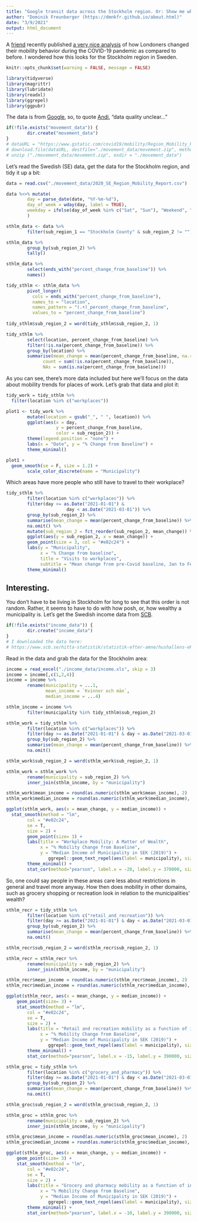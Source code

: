 ```yaml
---
title: "Google transit data across the Stockholm region. Or: Show me where you live and I tell you if you work from home."
author: "Dominik Freunberger (https://dmnkfr.github.io/about.html)"
date: "3/9/2021"
output: html_document
---
```

A [friend](https://www.andifugard.info/) recently published [a very nice analysis](https://inductivestep.github.io/Google-transit-London/) of how Londoners changed their mobility behavior during the COVID-19 pandemic as compared to before. I wondered how this looks for the Stockholm region in Sweden.

```r
knitr::opts_chunk$set(warning = FALSE, message = FALSE) 
```

```r
library(tidyverse)
library(magrittr)
library(lubridate)
library(readxl)
library(ggrepel)
library(ggpubr)
```
The data is from [Google](https://www.google.com/covid19/mobility/), so, to quote [Andi](https://inductivestep.github.io/Google-transit-London/), "data quality unclear..."

``` r
if(!file.exists("movement_data")) {
        dir.create("movement_data")
}
# dataURL = "https://www.gstatic.com/covid19/mobility/Region_Mobility_Report_CSVs.zip"
# download.file(dataURL, destfile="./movement_data/movement.zip", method = "curl")
# unzip ("./movement_data/movement.zip", exdir = "./movement_data")
```

Let's read the Swedish (SE) data, get the data for the Stockholm region, and tidy it up a bit:
``` r
data = read.csv("./movement_data/2020_SE_Region_Mobility_Report.csv")

data %<>% mutate(
        day = parse_date(date, "%Y-%m-%d"),
        day_of_week = wday(day, label = TRUE),
        weekday = ifelse(day_of_week %in% c("Sat", "Sun"), "Weekend", "Weekday")
        )

sthlm_data <- data %>%
        filter(sub_region_1 == "Stockholm County" & sub_region_2 != "") 

sthlm_data %>%
        group_by(sub_region_2) %>%
        tally()

sthlm_data %>%
        select(ends_with("percent_change_from_baseline")) %>%
        names()

tidy_sthlm <- sthlm_data %>%
        pivot_longer(
          cols = ends_with("percent_change_from_baseline"),
          names_to = "location",
          names_pattern = "(.+)_percent_change_from_baseline",
          values_to = "percent_change_from_baseline")
        
tidy_sthlm$sub_region_2 = word(tidy_sthlm$sub_region_2, 1)

tidy_sthlm %>%
        select(location, percent_change_from_baseline) %>%
        filter(!is.na(percent_change_from_baseline)) %>%
        group_by(location) %>%
        summarise(mean_change = mean(percent_change_from_baseline, na.rm = T),
	          count = sum(!is.na(percent_change_from_baseline)),
	          NAs = sum(is.na(percent_change_from_baseline)))
```
As you can see, there's more data included but here we'll focus on the data about mobility trends for places of work. Let's grab that data and plot it:

```r
tidy_work = tidy_sthlm %>%
  filter(location %in% c("workplaces"))

plot1 <- tidy_work %>%
        mutate(location = gsub("_", " ", location)) %>%
        ggplot(aes(x = day, 
                   y = percent_change_from_baseline,
                   color = sub_region_2)) +
        theme(legend.position = "none") +
        labs(x = "Date", y = "% Change from Baseline") +
        theme_minimal()

```

```r
plot1 +
  geom_smooth(se = F, size = 1.2) +
        scale_color_discrete(name = "Municipality")
```

Which areas have more people who still have to travel to their workplace?

```r
tidy_sthlm %>%
        filter(location %in% c("workplaces")) %>%
        filter(day >= as.Date("2021-01-01") &
                       day < as.Date("2021-03-01")) %>%
        group_by(sub_region_2) %>%
        summarise(mean_change = mean(percent_change_from_baseline)) %>%
        na.omit() %>%
        mutate(sub_region_2 = fct_reorder(sub_region_2, mean_change)) %>%
        ggplot(aes(y = sub_region_2, x = mean_change)) +
        geom_point(size = 3, col = "#e02c24") +
        labs(y = "Municipality", 
             x = "% Change from baseline", 
             title = "Visits to workplaces",
             subtitle = "Mean change from pre-Covid baseline, Jan to Feb 2021") +
        theme_minimal()
```

## __Interesting.__   
You don't have to be living in Stockholm for long to see that this order is not random. Rather, it seems to have to do with how posh, or, how wealthy a municipality is. Let's get the Swedish income data from [SCB](https://www.scb.se/hitta-statistik/statistik-efter-amne/hushallens-ekonomi/inkomster-och-inkomstfordelning/inkomster-och-skatter/pong/tabell-och-diagram/inkomster--individer-lankommun/sammanraknad-forvarvsinkomst-2019--per-kommun-efter-percentiler/).

``` r
if(!file.exists("income_data")) {
        dir.create("income_data")
}
# I downloaded the data here:
# https://www.scb.se/hitta-statistik/statistik-efter-amne/hushallens-ekonomi/inkomster-och-inkomstfordelning/inkomster-och-skatter/

```

Read in the data and grab the data for the Stockholm area:
``` r
income = read_excel("./income_data/income.xls", skip = 3)
income = income[,c(1,2,4)]
income = income %>%
        rename(municipality = ...1, 
               mean_income = `Kvinnor och män`,
               median_income = ...4)

sthlm_income = income %>%
        filter(municipality %in% tidy_sthlm$sub_region_2)

sthlm_work = tidy_sthlm %>%
        filter(location %in% c("workplaces")) %>%
        filter(day >= as.Date("2021-01-01") & day < as.Date("2021-03-01")) %>%
        group_by(sub_region_2) %>%
        summarise(mean_change = mean(percent_change_from_baseline)) %>%
        na.omit()

sthlm_work$sub_region_2 = word(sthlm_work$sub_region_2, 1)

sthlm_work = sthlm_work %>%
        rename(municipality = sub_region_2) %>%
        inner_join(sthlm_income, by = "municipality")

sthlm_work$mean_income = round(as.numeric(sthlm_work$mean_income), 2)
sthlm_work$median_income = round(as.numeric(sthlm_work$median_income), 2)
```



```r
ggplot(sthlm_work, aes(x = mean_change, y = median_income)) +
  stat_smooth(method = "lm",
        col = "#e02c24",
        se = T,
        size = 2) +
        geom_point(size= 3) +
        labs(title = "Workplace Mobility: A Matter of Wealth",
             x = "% Mobility Change from Baseline",
             y = "Median Income of Municipality in SEK (2019)") +
                ggrepel::geom_text_repel(aes(label = municipality), size = 3) +
        theme_minimal() +
        stat_cor(method="pearson", label.x = -28, label.y = 370000, size = 5)
```

So, one could say people in these areas care less about restrictions in general and travel more anyway. How then does mobility in other domains, such as grocery shopping or recreation look in relation to the municipalities' wealth?   

``` r
sthlm_recr = tidy_sthlm %>%
        filter(location %in% c("retail_and_recreation")) %>%
        filter(day >= as.Date("2021-01-01") & day < as.Date("2021-03-01")) %>%
        group_by(sub_region_2) %>%
        summarise(mean_change = mean(percent_change_from_baseline)) %>%
        na.omit()

sthlm_recr$sub_region_2 = word(sthlm_recr$sub_region_2, 1)

sthlm_recr = sthlm_recr %>%
        rename(municipality = sub_region_2) %>%
        inner_join(sthlm_income, by = "municipality")

sthlm_recr$mean_income = round(as.numeric(sthlm_recr$mean_income), 2)
sthlm_recr$median_income = round(as.numeric(sthlm_recr$median_income), 2)
```

```r
ggplot(sthlm_recr, aes(x = mean_change, y = median_income)) +
    geom_point(size= 3) +
    stat_smooth(method = "lm",
        col = "#e02c24",
        se = T,
        size = 2) +
        labs(title = "Retail and recreation mobility as a function of income",
             x = "% Mobility Change from Baseline",
             y = "Median Income of Municipality in SEK (2019)") +
                ggrepel::geom_text_repel(aes(label = municipality), size = 3) +
        theme_minimal() +
        stat_cor(method="pearson", label.x = -15, label.y = 390000, size = 5)
```
``` r
sthlm_groc = tidy_sthlm %>%
        filter(location %in% c("grocery_and_pharmacy")) %>%
        filter(day >= as.Date("2021-01-01") & day < as.Date("2021-03-01")) %>%
        group_by(sub_region_2) %>%
        summarise(mean_change = mean(percent_change_from_baseline)) %>%
        na.omit()

sthlm_groc$sub_region_2 = word(sthlm_groc$sub_region_2, 1)

sthlm_groc = sthlm_groc %>%
        rename(municipality = sub_region_2) %>%
        inner_join(sthlm_income, by = "municipality")

sthlm_groc$mean_income = round(as.numeric(sthlm_groc$mean_income), 2)
sthlm_groc$median_income = round(as.numeric(sthlm_groc$median_income), 2)
```

```r
ggplot(sthlm_groc, aes(x = mean_change, y = median_income)) +
    geom_point(size= 3) +
    stat_smooth(method = "lm",
        col = "#e02c24",
        se = T,
        size = 2) +
        labs(title = "Grocery and pharmacy mobility as a function of income",
             x = "% Mobility Change from Baseline",
             y = "Median Income of Municipality in SEK (2019)") +
                ggrepel::geom_text_repel(aes(label = municipality), size = 3) +
        theme_minimal() +
        stat_cor(method="pearson", label.x = -10, label.y = 390000, size = 5)
```


